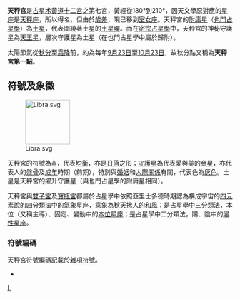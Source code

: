 {{NoteTA
|G1=Astronomy
}}
{{otheruses|subject=關於[[占星學|占星學]]中的天秤座|other=[[天文學|天文學]]上的天秤座|天秤座}}
'''天秤宮'''是[[占星术|占星术]][[黃道十二宮|黃道十二宮]]之第七宮，黃經從180°到210°，因天文學原對應的[[星座|星座]]是[[天秤座|天秤座]]，所以得名，但由於[[歲差|歲差]]，現已移到[[室女座|室女座]]。天秤宮的[[附庸星|附庸星]]（[[也門占星學|也門占星學]]）為[[土星|土星]]，代表圍繞著土星的[[土星環|土星環]]。而在[[密宗占星學|密宗占星學]]中，天秤宮的神秘守護星為[[天王星|天王星]]，層次守護星為土星（在也門占星學中屬於歸附）。

太陽節氣從[[秋分|秋分]]至[[霜降|霜降]]前，約為每年[[9月23日|9月23日]]至[[10月23日|10月23日]]，故秋分點又稱為'''天秤宮第一點'''。

==符號及象徵==
[[File:Libra.svg|100px]]

天秤宮的符號為♎，代表[[天平|均衡]]，亦是[[日落|日落]]之形；[[守護星|守護星]]為代表愛與美的[[金星|金星]]，亦代表人的[[盤骨|盤骨]]及[[成年|成年]]時期（前期），特別與[[婚姻|婚姻]]和[[人際關係|人際關係]]有關，代表色為[[灰色|灰色]]。土星是天秤宮的擢升守護星（與也門占星學的附庸星相同）。

天秤宮與[[雙子宮|雙子宮]]及[[寶瓶宮|寶瓶宮]]都屬於占星學中依照亞里士多德時期認為構成宇宙的[[四元素說|四元素說]]的四分類法中的[[氣|氣]]象星座，意象為秋天[[風|拂人的和風]]；是占星學中三分類法，本位（又稱主導）、固定、變動中的[[本位星座|本位星座]]；是占星學中二分類法，陽、陰中的[[陽性星宮|陽性星座]]。

===符號編碼===
天秤宮符號編碼記載於[[雜項符號_(Unicode區段)|雜項符號]]。
* {{unichar|264E|LIBRA}}

{{黃道帶}}
{{印度占星術}}
{{Astrology}}

[[Category:占星术|L]]